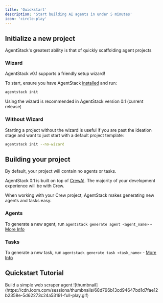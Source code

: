 ```yaml
---
title: 'Quickstart'
description: 'Start building AI agents in under 5 minutes'
icon: 'circle-play'
---
```


## Initialize a new project

AgentStack's greatest ability is that of quickly scaffolding agent projects

### Wizard

AgentStack v0.1 supports a friendly setup wizard!

To start, ensure you have AgentStack [installed](/installation) and run:
```bash
agentstack init
```

<Note>Using the wizard is recommended in AgentStack version 0.1 (current release)</Note>


### Without Wizard

Starting a project without the wizard is useful if you are past the ideation stage and want to just start with a default project template:
```bash
agentstack init --no-wizard
```

## Building your project

By default, your project will contain no agents or tasks.

AgentStack 0.1 is built on top of [CrewAI](https://docs.crewai.com/introduction). The majority of your development experience will be with Crew.

When working with your Crew project, AgentStack makes generating new agents and tasks easy.

### Agents

To generate a new agent, run `agentstack generate agent <agent_name>` - [More Info](/essentials/generating-agents)

### Tasks

To generate a new task, run `agentstack generate task <task_name>` - [More Info](/essentials/generating-tasks)


## Quickstart Tutorial
<CardGroup cols={1}>
    <Card title="Tutorial" icon="person-carry-box" href="https://www.loom.com/share/68d796b13cd94647bd1d7fae12b2358e?sid=7fdf595b-de84-4d51-9a81-ef1e9c8ac71c" target="_blank">
      Build a simple web scraper agent
      ![thumbnail](https://cdn.loom.com/sessions/thumbnails/68d796b13cd94647bd1d7fae12b2358e-5d62273c24a53191-full-play.gif)
    </Card>
</CardGroup>